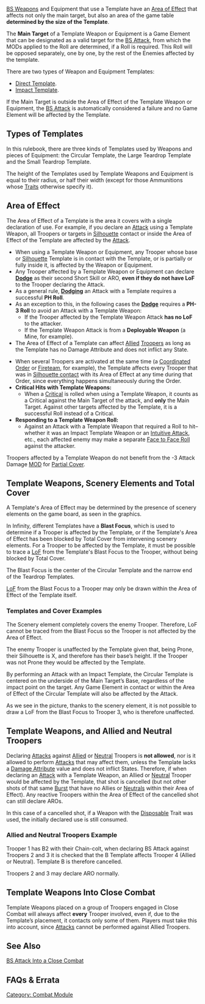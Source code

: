 {{section-combat-module}}


[[BS Weapons]] and Equipment that use a Template have an [[Area of Effect]] that affects not only the main target, but also an area of the game table '''determined by the size of the Template'''.

{{n4}}
The '''Main Target''' of a Template Weapon or Equipment is a Game Element that can be designated as a valid target for the [[BS Attack]], from which the MODs applied to the Roll are determined, if a Roll is required. This Roll will be opposed separately, one by one, by the rest of the Enemies affected by the template.

There are two types of Weapon and Equipment Templates:
* [[Direct Template Weapons | Direct Template]].
* [[Impact Template Weapons | Impact Template]]. 


{{important-start}}
If the Main Target is outside the Area of Effect of the Template Weapon or Equipment, the [[BS Attack]] is automatically considered a failure and no Game Element will be affected by the Template.
{{important-end}}
{{n4end}}


== Types of Templates ==

In this rulebook, there are three kinds of Templates used by Weapons and pieces of Equipment: the Circular Template, the Large Teardrop Template and the Small Teardrop Template.

The height of the Templates used by Template Weapons and Equipment is equal to their radius, or half their width (except for those Ammunitions whose [[Traits]] otherwise specify it).

{{image | name=dual-types-of-templates-1024.jpg | style=512border }}


== Area of Effect ==

The Area of Effect of a Template is the area it covers with a single declaration of use. For example, if you declare an [[Attack]] using a Template Weapon, all Troopers or targets in [[Silhouette]] contact or inside the Area of Effect of the Template are affected by the [[Attack]]. 

{{image | name=eng-3d-templates-2.jpg | style=512border }}

{{image | name=eng-3d-templates-1.jpg | style=512border }}

{{image | name=dual-circular-template-pillar-1024.jpg | style=512border }}



{{effects}}
*When using a Template Weapon or Equipment, any Trooper whose base or [[Silhouette]] Template is in contact with the Template, or is partially or fully inside it, is affected by the Weapon or Equipment.
*Any Trooper affected by a Template Weapon or Equipment can declare '''[[Dodge]]''' as their second Short Skill or ARO, '''even if they do not have LoF''' to the Trooper declaring the Attack. 
*As a general rule, '''[[Dodging]]''' an Attack with a Template requires a successful '''PH Roll'''. 
*As an exception to this, in the following cases the '''[[Dodge]]''' requires a '''PH-3 Roll''' to avoid an Attack with a Template Weapon: {{n4inline}}{{seefaq | This MOD is applied once, no matter how many cases apply.}}{{n4inline-end}}
**If the Trooper affected by the Template Weapon Attack '''has no LoF''' to the attacker.
**If the Template Weapon Attack is from a '''Deployable Weapon''' (a Mine, for example). 
*The Area of Effect of a Template can affect [[Allied]] [[Troopers]] as long as the Template has no Damage Attribute and does not inflict any State. 
{{n4list}}
* When several Troopers are activated at the same time (a [[Coordinated Order]] or [[Fireteam]], for example), the Template affects every Trooper that was in [[Silhouette contact]] with its Area of Effect at any time during that Order, since everything happens simultaneously during the Order.
* '''Critical Hits with Template Weapons:'''
** When a [[Critical]] is rolled when using a Template Weapon, it counts as a Critical against the Main Target of the attack, and '''only''' the Main Target. Against other targets affected by the Template, it is a successful Roll instead of a Critical.
* '''Responding to a Template Weapon Roll:'''
** Against an Attack with a Template Weapon that required a Roll to hit–whether it was an Impact Template Weapon or an [[Intuitive Attack]], etc., each affected enemy may make a separate [[Face to Face Roll]] against the attacker.
{{n4end}}


{{important-start}}
Troopers affected by a Template Weapon do not benefit from the -3 Attack Damage [[MOD]] for [[Partial Cover]].
{{important-end}}


== Template Weapons, Scenery Elements and Total Cover ==

A Template's Area of Effect may be determined by the presence of scenery elements on the game board, as seen in the graphics.

In Infinity, different Templates have a '''Blast Focus''', which is used to determine if a Trooper is affected by the Template, or if the Template's Area of Effect has been blocked by Total Cover from intervening scenery elements. For a Trooper to be affected by the Template, it must be possible to trace a [[LoF]] from the Template's Blast Focus to the Trooper, without being blocked by Total Cover. 

The Blast Focus is the center of the Circular Template and the narrow end of the Teardrop Templates. 

[[LoF]] from the Blast Focus to a Trooper may only be drawn within the Area of Effect of the Template itself.


=== Templates and Cover Examples ===

{{greybox-start |Area of Effect, Blast Focus, and Scenery}}
{{image | name=eng-dtw-example-3.jpg | style=512border }}

The Scenery element completely covers the enemy Trooper. Therefore, LoF cannot be traced from the Blast Focus so the Trooper is not affected by the Area of Effect.
{{greybox-end}}


{{greybox-start | Area of Effect, Placement and Total Cover}}
{{image | name=eng-dtw-example-4.jpg | style=512border }}

The enemy Trooper is unaffected by the Template given that, being Prone, their Silhouette is X, and therefore has their base’s height. If the Trooper was not Prone they would be affected by the Template.
{{greybox-end}}


{{n4}}{{greybox-start | Circular Impact Template and Cover}}
{{image | name=eng-circular-impact-cover-1024.jpg | style=512border }}

By performing an Attack with an Impact Template, the Circular Template is centered on the underside of the Main Target’s Base, regardless of the impact point on the target. Any Game Element in contact or within the Area of Effect of the Circular Template will also be affected by the Attack. 

As we see in the picture, thanks to the scenery element, it is not possible to draw a LoF from the Blast Focus to Trooper 3, who is therefore unaffected. 
{{greybox-end}}

{{n4end}}

== Template Weapons, and Allied and Neutral Troopers ==

Declaring [[Attacks]] against [[Allied]] or [[Neutral]] Troopers is '''not allowed''', nor is it allowed to perform [[Attacks]] that may affect them, unless the Template lacks a [[Damage Attribute]] value and does not inflict States. Therefore, if when declaring an [[Attack]] with a Template Weapon, an Allied or [[Neutral]] Trooper would be affected by the Template, that shot is cancelled (but not other shots of that same [[Burst]] that have no Allies or [[Neutrals]] within their Area of Effect). Any reactive Troopers within the Area of Effect of the cancelled shot can still declare AROs. 

In this case of a cancelled shot, if a Weapon with the [[Disposable]] Trait was used, the initially declared use is still consumed.


=== Allied and Neutral Troopers Example ===
{{greybox-start | Direct Template Weapons, Allied and Neutral Troopers}}
{{image | name=eng-dtw-allies.jpg | style=512border }}

Trooper 1 has B2 with their Chain-colt, when declaring BS Attack against Troopers 2 and 3 it is checked that the B Template affects Trooper 4 (Allied or Neutral). Template B is therefore cancelled. 

Troopers 2 and 3 may declare ARO normally.
{{greybox-end}}


== Template Weapons Into Close Combat ==
Template Weapons placed on a group of Troopers engaged in Close Combat will always affect '''every''' Trooper involved, even if, due to the Template’s placement, it contacts only some of them. Players must take this into account, since [[Attacks]] cannot be performed against Allied Troopers.


==  See Also ==
[[BS Attack Into a Close Combat]] 


== FAQs & Errata ==

{{faqbox |
type = errata |
title = N4 Errata |
version = 1.0, Jan 2021 |
q = [Errata] How do Dodge MODs stack for Deployable Weapons, Templates from outside LoF and AROs to Troopers inside ZoC but outside LoF? |
a = The rules text in the Important box on p83 takes priority over the examples.
In the Dodge and Deployable Weapon example, the Zhanshi is suffering a single -3 MOD, not -6. |
related = [[Dodge]], [[Template Weapons and Equipment]] }}


{{section-combat-module}}



[[Category: Combat Module]]